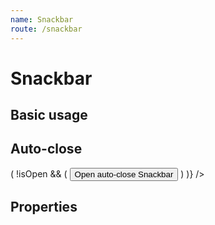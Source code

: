 ```yaml
---
name: Snackbar
route: /snackbar
---
```



# Snackbar

## Basic usage

<Playground>
  <Snackbar
    defaultOpen
    content="Default Snackbar"
  />

  <Snackbar
    defaultOpen
    content="Success Snackbar"
    success
  />

  <Snackbar
    defaultOpen
    content="Warning Snackbar"
    warning
  />

  <Snackbar
    defaultOpen
    content="Error Snackbar"
    error
  />
</Playground>

## Auto-close

<Playground>
  <Snackbar
    autoClose
    delay={2000}
    content="Snackbar automatically closed after 2 seconds"
    renderTrigger={({ show, isOpen }) => (
      !isOpen && (
        <button onClick={show} className="btn btn-primary">
          Open auto-close Snackbar
        </button>
      )
    )}
  />
</Playground>

## Properties

<PropsTable of={Snackbar} />
